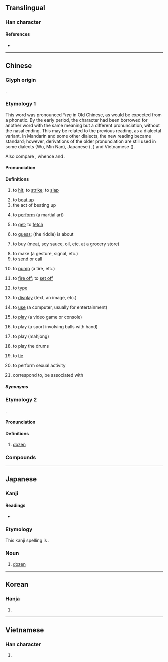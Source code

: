 {{character info/new}}
==Translingual==
{{stroke order|type=bw|strokes=5}}

===Han character===
{{Han char|rn=64|rad=手|as=02|sn=5|four=51020|canj=QMN|ids=⿰扌丁}}

====References====
* {{Han ref|kx=0417.120|dkj=11781|dj=0763.130|hdz=31825.050|uh=6253}}

----

==Chinese==
{{zh-forms}}

===Glyph origin===
{{Han etym}}
{{Han compound|手|丁|c1=s|c2=p|alt1=扌|t1=hand|ls=psc}}.

===Etymology 1===
This word was pronounced *''teŋ'' in Old Chinese, as would be expected from a {{zh-l|丁}} phonetic. By the early {{w|Ming dynasty|Ming}} period, the character had been borrowed for another word with the same meaning but a different pronunciation, without the nasal ending. This may be related to the previous reading, as a dialectal variant. In Mandarin and some other dialects, the new reading became standard; however, derivations of the older pronunciation are still used in some dialects (Wu, Min Nan), Japanese ({{m|ja|ちょう|chō}}, {{m|ja|てい|tei}}) and Vietnamese ({{m|vi|đánh}}).

Also compare {{cog|mkh-pro|*dah|*dah ~ daʔ|to hit, to meet}}, whence {{cog|mnw|ဒး||tr=tɛ̀h|to hit (a mark), meet with, reach [goal], be correct, apposite, to fit}} and {{cog|km|ទះ||to slap, to strike}}.

====Pronunciation====
{{zh-pron
|m=dǎ
|m-s=da3
|c=daa2
|h=pfs=tá
|md=dā
|mn=táⁿ
|w=2tan
|mc=y
|oc=y
|cat=v
}}

====Definitions====
{{zh-hanzi}}

# to [[hit]]; to [[strike]]; to [[slap]]
#: {{zh-x|別 打 人。|Don't '''hit''' people.}}
# to [[beat up]]
# the act of beating up
#: {{zh-x|他 挨 了 一 頓 打。|He was beaten up.}}
# to [[perform]] (a martial art)
#: {{zh-x|打 太極拳|to perform Tai Chi}}
# to [[get]]; to [[fetch]]
#: {{zh-x|打 水|to '''get''' water}}
# to [[guess]]; (the riddle) is about
#: {{zh-x|打 一 人物|to '''guess''' a person}}
# to [[buy]] (meat, soy sauce, oil, etc. at a grocery store)
#: {{zh-x|打.醬油|to '''buy''' soy sauce}}
# to make (a gesture, signal, etc.)
# to [[send]] or [[call]]
#: {{zh-x|打 電報|to '''send''' a telegraph}}
#: {{zh-x|打 電話|to '''call''' someone's telephone}}
#: {{zh-x|打 手機|to '''call''' someone's cellphone}}
# to [[pump]] (a tire, etc.)
#: {{zh-x|打 氣|to '''pump''' air into something}}
# {{lb|zh|involving|_|gunpowder}} to [[fire off]]; to [[set off]]
#: {{zh-x|打 槍|to '''fire''' a gun (mainly used in China)}}
#: {{zh-x|打 炮仗{zhang}|to '''set off''' a firecracker}}
# {{lb|zh|computer}} to [[type]]
#: {{zh-x|“啲\o{d}的{i1}” 字 點 打{daa2}？|How do you '''type''' "{{m|zh|啲|o的}}"?|C}}
# to [[display]] (text, an image, etc.)
#: {{zh-x|屏幕 上 打 出 兩 行{háng} 字。|A text of two lines displays on the screen.}}
# to [[use]] (a computer, usually for entertainment)
#: {{zh-x|打 電腦|to '''use''' a computer}}
# to [[play]] (a video game or console)
#: {{zh-x|打 電動|to '''play''' video game}}
# to play (a sport involving balls with hand)
#: {{zh-x|打 壁球|to '''play''' squash}}
#: {{zh-x|打 一 場 輸 一 場|'''play''' a round and lose a round}}
#: {{zh-x|打波|to '''play''' a ball game|C}}
# to play (mahjong)
#: {{zh-x|打 麻雀{zoek3-2}|to '''play''' mahjong|C}}
# to play the drums
#: {{zh-x|打 鼓|to '''play''' the drums}}
# to [[tie]] {{attention|zh|only refers to tying specific types of things?}}
#: {{zh-x|打 領結|to '''tie''' a bowtie}}
#: {{zh-x|打 煲呔|to '''tie''' a bowtie|C}}
# {{lb|zh|vulgar}} to perform sexual activity
#: {{zh-x|打炮|to '''have''' sex}}
#: {{zh-x|打手槍| to '''masturbate'''}}
#{{lb|zh|Cantonese}} correspond to, be associated with
#:{{zh-usex|已經 唔記得 邊個 打 邊個|have already forgotten which one '''goes with''' which one|C}}
=====Synonyms=====
{{zh-dial}}

===Etymology 2===
{{bor|zh|en|dozen|'''do'''zen}}.

====Pronunciation====
{{zh-pron
|m=dá,dǎ,1nb=standard in Mainland,1nc=variant in Taiwan,2nb=standard in Taiwan
|c=daa1
|h=pfs=tá
|md=dā
|mn=táⁿ
|w=2tan
|dial=n
|cat=cls
}}

====Definitions====
{{zh-hanzi}}

# [[dozen]]
#: {{zh-x|一 打{dá} 雞蛋|a dozen of eggs}}

===Compounds===
{{zh-der|半打|吹打:wind and percussion music|打擊|打氣:to inflate; to pump up|打電話:to make a phone call|打針:to inject|拳打:to punch|打劫:to rob|打字:to type|打工|打功夫|串打|代打|單打|墩打|安打|對打|帶打|廝打|從打|扑打|打七|打下|打中|打乖|打交|打人|打仔|打仗|打令|打仰|打伙|打住|打併|打供|打倒|打傘|打傷|打僉|打價|打光|打入|打到|打動|打勘|打勝|打勾|打包|打化|打千|打博|打卡|打卦|打卯|打印|打參|打叉|打合|打吵|打呼|打和|打哄|打哨|打哩|打問|打喚|打嗝|打嗤|打嘴|打噎|打噤|打圈|打圍|打團|打坐|打坑|打垛|打垮|打場|打壓|打外|打夢|打夥|打夯|打套|打奪|打孔|打定|打寒|打對|打尖|打就|打尾|打屁|打岔|打差|打帳|打幌|打幡|打平|打并|打幹|打底|打彈|打從|打恭|打悲|打情|打愣|打慘|打截|打戰|打扇|打手|打扮|打折|打抹|打拍|打拚|打招|打拳|打拴|打拷|打拼|打挾|打捏|打捕|打捱|打掃|打掙|打探|打換|打揭|打揲|打摑|打摸|打摺|打撇|打撅|打撈|打撐|打撲|打擾|打攏|打攔|打攙|打攛|打攪|打救|打敖|打敗|打散|打數|打料|打斷|打旋|打早|打春|打暖|打更|打架|打枷|打柴|打桃|打槍|打槳|打樁|打樣|打橫|打歌|打死|打殺|打比|打水|打油|打泡|打消|打混|打渲|打渾|打溼|打滅|打滑|打滾|打漿|打灘|打火|打炮|打烊|打熬|打熱|打爛|打爻|打牌|打牲|打狗|打獵|打球|打理|打瓦|打生|打當|打疊|打疾|打發|打盹|打看|打眼|打睃|打睡|打瞳|打短|打砌|打破|打碎|打碑|打磨|打祭|打視|打禪|打稻|打稿|打穀|打空|打競|打算|打簇|打粗|打糧|打細|打結|打網|打緊|打總|打繖|打罕|打罵|打羅|打翻|打考|打聽|打背|打胎|打脊|打脫|打腳|打花|打茶|打著|打落|打藥|打虎|打蠟|打製|打要|打覷|打詐|打試|打話|打調|打諒|打諢|打謊|打謎|打賞|打賭|打起|打趁|打趣|打跌|打跳|打踅|打蹔|打躉|打躬|打輸|打轉|打轎|打迭|打退|打通|打造|打過|打道|打選|打酒|打醮|打量|打鋪|打錢|打鍋|打鐘|打鐵|打開|打閒|打降|打雜|打雷|打靶|打響|打頭|打顫|打食|打飯|打馬|打鬥|打鬧|打鬨|打鬼|打魚|打鳴|打麤|打麥|打點|打鼓|打鼾|打齁|打齋|打齪|扭打|抽打|拍打|招打|拷打|挨打|捱打|捶打|排打|揪打|搕打|搥打|摔打|摜打|撇打|撕打|撲打|擊打|攻打|敦打|敲打|款打|步打|武打|毀打|毆打|毒打|混打|痛打|白打|相打|短打|磕打|笞打|自打|臭打|蘇打|西打|責打|起打|跌打|長打|開打|雙打|鞭打|飽打|鬥打}}

{{zh-cat|Beginning}}

----

==Japanese==

===Kanji===
{{ja-kanji|grade=3|rs=手02}}

====Readings====
* {{ja-readings|toon=[[だ]] (da)|goon=[[ちょう]] (chō)|kanon=[[てい]] (tei)|kun=[[うつ]] (utsu), [[うち]] (uchi), [[ぶつ]] (butsu), [[ダース]] (dāsu)}}

===Etymology===
{{rfe|ja}}
This kanji spelling is {{ateji}}.

===Noun===
{{ja-noun|ダース}}

# [[dozen]]

----

==Korean==

===Hanja===
{{ko-hanja|hangeul=[[타]], [[정]]|eumhun=|rv=ta, jeong|mr=t'a, chŏng|y=tha, ceng}}

# {{defn|lang=ko|sort=手02}}

----

==Vietnamese==

===Han character===
{{vi-hantu|[[đả]], [[đánh]], [[dừng]], [[đử]]|rs=手02}}

# {{defn|lang=vi|sort=手02}}